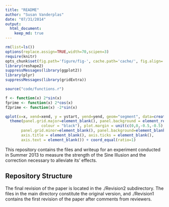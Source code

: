 ```yaml
---
title: "README"
author: "Susan Vanderplas"
date: "07/31/2014"
output: 
  html_document:
    keep_md: true
---
```


```r
rm(list=ls())
options(replace.assign=TRUE,width=70,scipen=3)
require(knitr)
opts_chunk$set(fig.path='figure/fig-', cache.path='cache/', fig.align='center', fig.width=5, fig.height=5, fig.show='hold', par=TRUE, cache=TRUE, concordance=TRUE, autodep=TRUE)
library(reshape2)
suppressMessages(library(ggplot2))
library(plyr)
suppressMessages(library(gridExtra))

source("code/functions.r")

```

```r
f <- function(x) 2*sin(x)
fprime <- function(x) 2*cos(x)
f2prime <- function(x) -2*sin(x)

qplot(x=x, xend=xend, y = ystart, yend=yend, geom="segment", data=createSine(40, 1, f=f, fprime=fprime, f2prime)) +
  theme(panel.grid.major=element_blank(), panel.background = element_rect(fill = "white", 
                colour = "black"), plot.margin = unit(c(0,0,-0.5,-0.5), "cm"), 
       panel.grid.minor=element_blank(), panel.background=element_blank(),
       axis.title = element_blank(), axis.ticks = element_blank(), 
       axis.text = element_blank()) + coord_equal(ratio=1)
```

This repository contains the files and writeup for an experiment conducted in Summer 2013 to measure the strength of the Sine Illusion and the correction necessary to alleviate its' effects. 

## Repository Structure

The final revision of the paper is located in the ./Revision2 subdirectory. The files in the main directory constitute the original version, and ./Revision1 contains the first revision of the paper after comments from reviewers. 